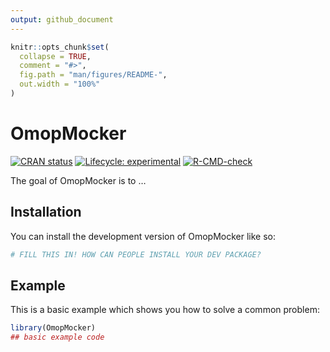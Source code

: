 ```yaml
---
output: github_document
---
```


<!-- README.md is generated from README.Rmd. Please edit that file -->

```r
knitr::opts_chunk$set(
  collapse = TRUE,
  comment = "#>",
  fig.path = "man/figures/README-",
  out.width = "100%"
)
```

# OmopMocker

<!-- badges: start -->
[![CRAN status](https://www.r-pkg.org/badges/version/OmopMocker)](https://CRAN.R-project.org/package=OmopMocker)
[![Lifecycle: experimental](https://img.shields.io/badge/lifecycle-experimental-orange.svg)](https://lifecycle.r-lib.org/articles/stages.html#experimental)
[![R-CMD-check](https://github.com/oxford-pharmacoepi/OMOPMockR/actions/workflows/R-CMD-check.yaml/badge.svg)](https://github.com/oxford-pharmacoepi/OMOPMockR/actions/workflows/R-CMD-check.yaml)
<!-- badges: end -->

The goal of OmopMocker is to ...

## Installation

You can install the development version of OmopMocker like so:

``` r
# FILL THIS IN! HOW CAN PEOPLE INSTALL YOUR DEV PACKAGE?
```

## Example

This is a basic example which shows you how to solve a common problem:

```r
library(OmopMocker)
## basic example code
```
